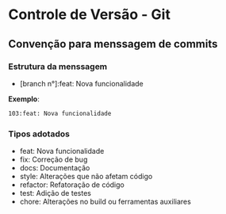 # Controle de Versão - Git

## Convenção para menssagem de commits

### Estrutura da menssagem
- [branch n°]:feat: Nova funcionalidade

**Exemplo**:
```bash
103:feat: Nova funcionalidade
```
### Tipos adotados
- feat: Nova funcionalidade
- fix: Correção de bug
- docs: Documentação
- style: Alterações que não afetam código 
- refactor: Refatoração de código
- test: Adição de testes
- chore: Alterações no  build ou ferramentas auxiliares
